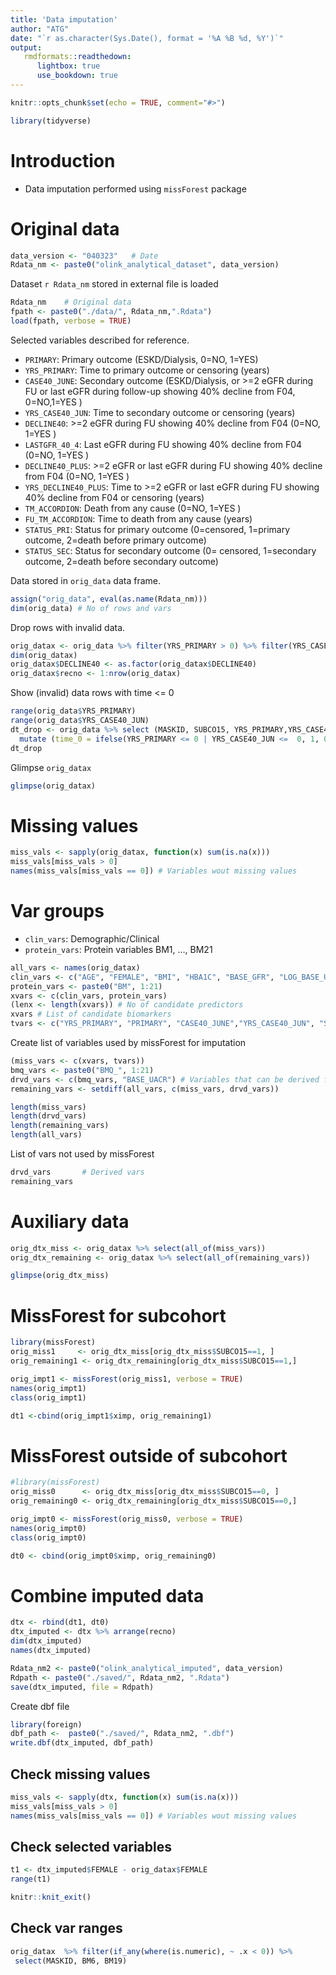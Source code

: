 ```yaml
---
title: 'Data imputation'
author: "ATG"
date: "`r as.character(Sys.Date(), format = '%A %B %d, %Y')`"
output:
   rmdformats::readthedown:
      lightbox: true
      use_bookdown: true
---
```



```r
knitr::opts_chunk$set(echo = TRUE, comment="#>")
```

```r
library(tidyverse)
```

# Introduction

* Data imputation performed using `missForest` package

# Original data

```r
data_version <- "040323"   # Date 
Rdata_nm <- paste0("olink_analytical_dataset", data_version)
```

Dataset `r Rdata_nm` stored in external file is loaded

```r
Rdata_nm    # Original data 
fpath <- paste0("./data/", Rdata_nm,".Rdata")
load(fpath, verbose = TRUE)
```

Selected variables described for reference.

* `PRIMARY`: Primary outcome (ESKD/Dialysis, 0=NO, 1=YES)
* `YRS_PRIMARY`: Time to primary outcome or censoring (years)
* `CASE40_JUNE`: Secondary outcome (ESKD/Dialysis, or >=2 eGFR during FU or last eGFR during follow-up showing 40% decline from F04, 0=NO,1=YES )
* `YRS_CASE40_JUN`: Time to secondary outcome or censoring (years)
* `DECLINE40`: >=2 eGFR during FU showing 40% decline from F04 (0=NO, 1=YES )
* `LASTGFR_40_4`: Last eGFR during FU showing 40% decline from F04 (0=NO, 1=YES )
* `DECLINE40_PLUS`: >=2 eGFR or last eGFR during FU showing 40% decline from F04 (0=NO, 1=YES )
* `YRS_DECLINE40_PLUS`: Time to >=2 eGFR or last eGFR during FU showing 40% decline from F04  or censoring (years)
* `TM_ACCORDION`: Death from any cause (0=NO, 1=YES )
* `FU_TM_ACCORDION`: Time to death from any cause (years)
* `STATUS_PRI`:	Status for primary outcome (0=censored, 1=primary outcome, 2=death before primary outcome)
* `STATUS_SEC`:	Status for secondary outcome (0= censored, 1=secondary outcome, 2=death before secondary outcome)

Data stored in `orig_data` data frame.

```r
assign("orig_data", eval(as.name(Rdata_nm)))
dim(orig_data) # No of rows and vars
```

Drop rows with invalid data.

```r
orig_datax <- orig_data %>% filter(YRS_PRIMARY > 0) %>% filter(YRS_CASE40_JUN > 0)
dim(orig_datax)
orig_datax$DECLINE40 <- as.factor(orig_datax$DECLINE40)
orig_datax$recno <- 1:nrow(orig_datax)
```

Show (invalid) data rows with time <= 0

```r
range(orig_data$YRS_PRIMARY)
range(orig_data$YRS_CASE40_JUN)
dt_drop <- orig_data %>% select (MASKID, SUBCO15, YRS_PRIMARY,YRS_CASE40_JUN, STATUS_PRI, STATUS_SEC) %>%
  mutate (time_0 = ifelse(YRS_PRIMARY <= 0 | YRS_CASE40_JUN <=  0, 1, 0)) %>% filter(time_0 == 1)
dt_drop
```

Glimpse `orig_datax`

```r
glimpse(orig_datax)
```


# Missing values

```r
miss_vals <- sapply(orig_datax, function(x) sum(is.na(x)))
miss_vals[miss_vals > 0]
names(miss_vals[miss_vals == 0]) # Variables wout missing values
```

# Var groups


* `clin_vars`: Demographic/Clinical
* `protein_vars`: Protein variables BM1, ..., BM21

```r
all_vars <- names(orig_datax)
clin_vars <- c("AGE", "FEMALE", "BMI", "HBA1C", "BASE_GFR", "LOG_BASE_UACR","GFR_F04" )
protein_vars <- paste0("BM", 1:21)
xvars <- c(clin_vars, protein_vars)
(lenx <- length(xvars)) # No of candidate predictors
xvars # List of candidate biomarkers
tvars <- c("YRS_PRIMARY", "PRIMARY", "CASE40_JUNE","YRS_CASE40_JUN", "SUBCO15", "DECLINE40")

```

Create list of variables used by missForest for imputation

```r
(miss_vars <- c(xvars, tvars))
bmq_vars <- paste0("BMQ_", 1:21)
drvd_vars <- c(bmq_vars, "BASE_UACR") # Variables that can be derived from others
remaining_vars <- setdiff(all_vars, c(miss_vars, drvd_vars))

length(miss_vars)
length(drvd_vars)
length(remaining_vars)
length(all_vars)
```

List of vars not used by missForest

```r
drvd_vars       # Derived vars  
remaining_vars
```

# Auxiliary data


```r
orig_dtx_miss <- orig_datax %>% select(all_of(miss_vars))
orig_dtx_remaining <- orig_datax %>% select(all_of(remaining_vars))
```

```r
glimpse(orig_dtx_miss)
```
# MissForest for subcohort

```r
library(missForest)
orig_miss1     <- orig_dtx_miss[orig_dtx_miss$SUBCO15==1, ]
orig_remaining1 <- orig_dtx_remaining[orig_dtx_miss$SUBCO15==1,]
```

```r
orig_impt1 <- missForest(orig_miss1, verbose = TRUE)
names(orig_impt1)
class(orig_impt1)
```

```r
dt1 <-cbind(orig_impt1$ximp, orig_remaining1) 
```

# MissForest outside of subcohort

```r
#library(missForest)
orig_miss0      <- orig_dtx_miss[orig_dtx_miss$SUBCO15==0, ]
orig_remaining0 <- orig_dtx_remaining[orig_dtx_miss$SUBCO15==0,]
```

```r
orig_impt0 <- missForest(orig_miss0, verbose = TRUE)
names(orig_impt0)
class(orig_impt0)
```

```r
dt0 <- cbind(orig_impt0$ximp, orig_remaining0) 
```

# Combine imputed data

```r
dtx <- rbind(dt1, dt0)
dtx_imputed <- dtx %>% arrange(recno)
dim(dtx_imputed)
names(dtx_imputed)
```

```r
Rdata_nm2 <- paste0("olink_analytical_imputed", data_version)
Rdpath <- paste0("./saved/", Rdata_nm2, ".Rdata")
save(dtx_imputed, file = Rdpath)
```

Create dbf file
```r
library(foreign)
dbf_path <-  paste0("./saved/", Rdata_nm2, ".dbf")
write.dbf(dtx_imputed, dbf_path)
```

## Check missing values

```r
miss_vals <- sapply(dtx, function(x) sum(is.na(x)))
miss_vals[miss_vals > 0]
names(miss_vals[miss_vals == 0]) # Variables wout missing values
```

## Check selected variables

```r
t1 <- dtx_imputed$FEMALE - orig_datax$FEMALE
range(t1)
```
```r
knitr::knit_exit()
```


## Check var ranges


```r
orig_datax  %>% filter(if_any(where(is.numeric), ~ .x < 0)) %>%
 select(MASKID, BM6, BM19)
```


